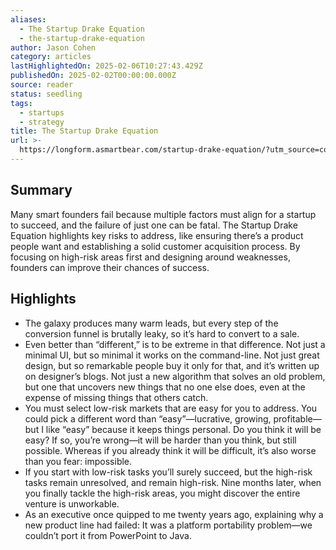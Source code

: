 ```yaml
---
aliases:
  - The Startup Drake Equation
  - the-startup-drake-equation
author: Jason Cohen
category: articles
lastHighlightedOn: 2025-02-06T10:27:43.429Z
publishedOn: 2025-02-02T00:00:00.000Z
source: reader
status: seedling
tags:
  - startups
  - strategy
title: The Startup Drake Equation
url: >-
  https://longform.asmartbear.com/startup-drake-equation/?utm_source=convertkit&utm_medium=email&utm_campaign=asmartbear_newsletter
---
```

## Summary

Many smart founders fail because multiple factors must align for a startup to succeed, and the failure of just one can be fatal. The Startup Drake Equation highlights key risks to address, like ensuring there’s a product people want and establishing a solid customer acquisition process. By focusing on high-risk areas first and designing around weaknesses, founders can improve their chances of success.

## Highlights

- The galaxy produces many warm leads, but every step of the conversion funnel is brutally leaky, so it’s hard to convert to a sale.
- Even better than “different,” is to be extreme in that difference. Not just a minimal UI, but so minimal it works on the command-line. Not just great design, but so remarkable people buy it only for that, and it’s written up on designer’s blogs. Not just a new algorithm that solves an old problem, but one that uncovers new things that no one else does, even at the expense of missing things that others catch.
- You must select low-risk markets that are easy for you to address. You could pick a different word than “easy”—lucrative, growing, profitable—but I like “easy” because it keeps things personal. Do you think it will be easy? If so, you’re wrong—it will be harder than you think, but still possible. Whereas if you already think it will be difficult, it’s also worse than you fear: impossible.
- If you start with low-risk tasks you’ll surely succeed, but the high-risk tasks remain unresolved, and remain high-risk. Nine months later, when you finally tackle the high-risk areas, you might discover the entire venture is unworkable.
- As an executive once quipped to me twenty years ago, explaining why a new product line had failed: It was a platform portability problem—we couldn’t port it from PowerPoint to Java.
